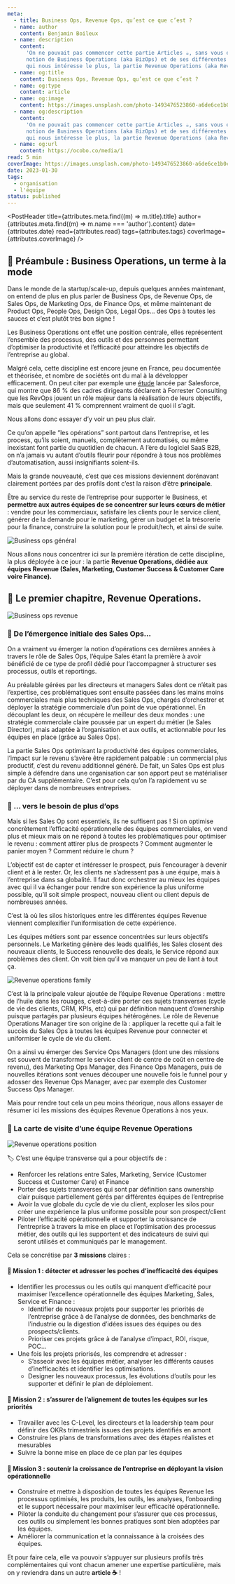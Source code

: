 ```yaml
---
meta:
  - title: Business Ops, Revenue Ops, qu’est ce que c’est ?
  - name: author
    content: Benjamin Boileux
  - name: description
    content:
      'On ne pouvait pas commencer cette partie Articles ☕️, sans vous exposer notre vision de la
      notion de Business Operations (aka BizOps) et de ses différentes itérations, notamment celle
      qui nous intéresse le plus, la partie Revenue Operations (aka RevOps).'
  - name: og:title
    content: Business Ops, Revenue Ops, qu’est ce que c’est ?
  - name: og:type
    content: article
  - name: og:image
    content: https://images.unsplash.com/photo-1493476523860-a6de6ce1b0c3?ixlib=rb-4.0.3&q=80&fm=jpg&crop=entropy&cs=tinysrgb&w=800
  - name: og:description
    content:
      'On ne pouvait pas commencer cette partie Articles ☕️, sans vous exposer notre vision de la
      notion de Business Operations (aka BizOps) et de ses différentes itérations, notamment celle
      qui nous intéresse le plus, la partie Revenue Operations (aka RevOps).'
  - name: og:url
    content: https://ocobo.co/media/1
read: 5 min
coverImage: https://images.unsplash.com/photo-1493476523860-a6de6ce1b0c3?ixlib=rb-4.0.3&q=80&fm=jpg&crop=entropy&cs=tinysrgb&w=1200
date: 2023-01-30
tags:
  - organisation
  - l'équipe
status: published
---
```



<PostHeader
  title={attributes.meta.find((m) => m.title).title}
  author={attributes.meta.find((m) => m.name === 'author').content}
  date={attributes.date}
  read={attributes.read}
  tags={attributes.tags}
  coverImage={attributes.coverImage}
/>

## 🫶 Préambule : Business Operations, un terme à la mode

Dans le monde de la startup/scale-up, depuis quelques années maintenant, on entend de plus en plus
parler de Business Ops, de Revenue Ops, de Sales Ops, de Marketing Ops, de Finance Ops, et même
maintenant de Product Ops, People Ops, Design Ops, Legal Ops… des Ops à toutes les sauces et c’est
plutôt très bon signe !

Les Business Operations ont effet une position centrale, elles représentent l’ensemble des
processus, des outils et des personnes permettant d’optimiser la productivité et l’efficacité pour
atteindre les objectifs de l’entreprise au global.

Malgré cela, cette discipline est encore jeune en France, peu documentée et théorisée, et nombre de
sociétés ont du mal à la développer efficacement. On peut citer par exemple une
[étude](https://www.salesforce.com/fr/resources/research-reports/forrester-the-rise-of-rev0ps/)
lancée par Salesforce, qui montre que 86 % des cadres dirigeants déclarent à Forrester Consulting
que les RevOps jouent un rôle majeur dans la réalisation de leurs objectifs, mais que seulement 41 %
comprennent vraiment de quoi il s'agit.

Nous allons donc essayer d’y voir un peu plus clair.

Ce qu’on appelle “les opérations” sont partout dans l’entreprise, et les process, qu’ils soient,
manuels, complètement automatisés, ou même inexistant font partie du quotidien de chacun. A l’ère du
logiciel SaaS B2B, on n’a jamais vu autant d’outils fleurir pour répondre à tous nos problèmes
d’automatisation, aussi insignifiants soient-ils.

Mais la grande nouveauté, c’est que ces missions deviennent dorénavant clairement portées par des
profils dont c’est la raison d’être **principale**.

Être au service du reste de l’entreprise pour supporter le Business, et **permettre aux autres
équipes de se concentrer sur leurs cœurs de métier** : vendre pour les commerciaux, satisfaire les
clients pour le service client, générer de la demande pour le marketing, gérer un budget et la
trésorerie pour la finance, construire la solution pour le produit/tech, et ainsi de suite.

![Business ops général](/posts/1/1.png)

Nous allons nous concentrer ici sur la première itération de cette discipline, la plus déployée à ce
jour : la partie **Revenue Operations, dédiée aux équipes Revenue (Sales, Marketing, Customer
Success & Customer Care voire Finance).**

## 💸 Le premier chapitre, Revenue Operations.

![Business ops revenue](/posts/1/2.png)

### 🌱 De l’émergence initiale des Sales Ops…

On a vraiment vu émerger la notion d’opérations ces dernières années à travers le rôle de Sales Ops,
l’équipe Sales étant la première à avoir bénéficié de ce type de profil dédié pour l’accompagner à
structurer ses processus, outils et reportings.

Au préalable gérées par les directeurs et managers Sales dont ce n’était pas l’expertise, ces
problématiques sont ensuite passées dans les mains moins commerciales mais plus techniques des Sales
Ops, chargés d’orchestrer et déployer la stratégie commerciale d’un point de vue opérationnel. En
découplant les deux, on récupère le meilleur des deux mondes : une stratégie commerciale claire
poussée par un expert du métier (le Sales Director), mais adaptée à l’organisation et aux outils, et
actionnable pour les équipes en place (grâce au Sales Ops).

La partie Sales Ops optimisant la productivité des équipes commerciales, l’impact sur le revenu
s’avère être rapidement palpable : un commercial plus productif, c’est du revenu additionnel généré.
De fait, un Sales Ops est plus simple à défendre dans une organisation car son apport peut se
matérialiser par du CA supplémentaire. C’est pour cela qu’on l’a rapidement vu se déployer dans de
nombreuses entreprises.

### 🏡 … vers le besoin de plus d’ops

Mais si les Sales Op sont essentiels, ils ne suffisent pas ! Si on optimise concrètement
l’efficacité opérationnelle des équipes commerciales, on vend plus et mieux mais on ne répond à
toutes les problématiques pour optimiser le revenu : comment attirer plus de prospects ? Comment
augmenter le panier moyen ? Comment réduire le churn ?

L’objectif est de capter et intéresser le prospect, puis l’encourager à devenir client et à le
rester. Or, les clients ne s’adressent pas à une équipe, mais à l’entreprise dans sa globalité. Il
faut donc orchestrer au mieux les équipes avec qui il va échanger pour rendre son expérience la plus
uniforme possible, qu’il soit simple prospect, nouveau client ou client depuis de nombreuses années.

C’est là où les silos historiques entre les différentes équipes Revenue viennent complexifier
l’uniformisation de cette expérience.

Les équipes métiers sont par essence concentrées sur leurs objectifs personnels. Le Marketing génère
des leads qualifiés, les Sales closent des nouveaux clients, le Success renouvelle des deals, le
Service répond aux problèmes des client. On voit bien qu’il va manquer un peu de liant à tout ça.

![Revenue operations family](/posts/1/3.png)

C’est là la principale valeur ajoutée de l’équipe Revenue Operations : mettre de l’huile dans les
rouages, c’est-à-dire porter ces sujets transverses (cycle de vie des clients, CRM, KPIs, etc) qui
par définition manquent d’ownership puisque partagés par plusieurs équipes hétérogènes. Le rôle de
Revenue Operations Manager tire son origine de là : appliquer la recette qui a fait le succès du
Sales Ops à toutes les équipes Revenue pour connecter et uniformiser le cycle de vie du client.

On a ainsi vu émerger des Service Ops Managers (dont une des missions est souvent de transformer le
service client de centre de coût en centre de revenu), des Marketing Ops Manager, des Finance Ops
Managers, puis de nouvelles itérations sont venues découper une nouvelle fois le funnel pour y
adosser des Revenue Ops Manager, avec par exemple des Customer Success Ops Manager.

Mais pour rendre tout cela un peu moins théorique, nous allons essayer de résumer ici les missions
des équipes Revenue Operations à nos yeux.

### 🎫 La carte de visite d’une équipe Revenue Operations

![Revenue operations position](/posts/1/4.png)

<Callout>
  <p>🏷️ C’est une équipe transverse qui a pour objectifs de :</p>
  <ul>
    <li>
      Renforcer les relations entre Sales, Marketing, Service (Customer Success et Customer Care) et
      Finance
    </li>
    <li>
      Porter des sujets transverses qui sont par définition sans ownership clair puisque
      partiellement gérés par différentes équipes de l’entreprise
    </li>
    <li>
      Avoir la vue globale du cycle de vie du client, exploser les silos pour créer une expérience
      la plus uniforme possible pour son prospect/client
    </li>
    <li>
      Piloter l’efficacité opérationnelle et supporter la croissance de l’entreprise à travers la
      mise en place et l’optimisation des processus métier, des outils qui les supportent et des
      indicateurs de suivi qui seront utilisés et communiqués par le management.
    </li>
  </ul>
</Callout>

Cela se concrétise par **3 missions** claires :

#### 🔎 Mission 1 : détecter et adresser les poches d’inefficacité des équipes

- Identifier les processus ou les outils qui manquent d’efficacité pour maximiser l’excellence
  opérationnelle des équipes Marketing, Sales, Service et Finance :
  - Identifier de nouveaux projets pour supporter les priorités de l’entreprise grâce à de l’analyse
    de données, des benchmarks de l’industrie ou la digestion d’idées issues des équipes ou des
    prospects/clients.
  - Prioriser ces projets grâce à de l’analyse d’impact, ROI, risque, POC…
- Une fois les projets priorisés, les comprendre et adresser :
  - S’asseoir avec les équipes métier, analyser les différents causes d’inefficacités et identifier
    les optimisations.
  - Designer les nouveaux processus, les évolutions d’outils pour les supporter et définir le plan
    de déploiement.

#### 🎯 Mission 2 : s’assurer de l’alignement de toutes les équipes sur les priorités

- Travailler avec les C-Level, les directeurs et la leadership team pour définir des OKRs
  trimestriels issues des projets identifiés en amont
- Construire les plans de transformations avec des étapes réalistes et mesurables
- Suivre la bonne mise en place de ce plan par les équipes

#### **🚀** Mission 3 : soutenir la croissance de l’entreprise en déployant la vision opérationnelle

- Construire et mettre à disposition de toutes les équipes Revenue les processus optimisés, les
  produits, les outils, les analyses, l’onboarding et le support nécessaire pour maximiser leur
  efficacité opérationnelle.
- Piloter la conduite du changement pour s’assurer que ces processus, ces outils ou simplement les
  bonnes pratiques sont bien adoptées par les équipes.
- Améliorer la communication et la connaissance à la croisées des équipes.

Et pour faire cela, elle va pouvoir s’appuyer sur plusieurs profils très complémentaires qui vont
chacun amener une expertise particulière, mais on y reviendra dans un autre **article ☕️** !

